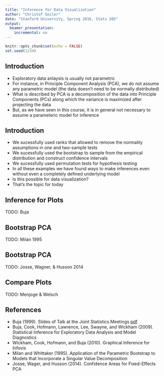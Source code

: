 ```yaml
---
title: "Inference for Data Visualization"
author: "Christof Seiler"
date: "Stanford University, Spring 2016, Stats 205"
output:
  beamer_presentation:
    incremental: no
---
```


```r
knitr::opts_chunk$set(echo = FALSE)
set.seed(1234)
```

## Introduction

* Exploratory data anlaysis is usually not parametric
* For instance, in Principle Component Analysis (PCA), we do not assume any parametric model (the data doesn't need to be normally distributed)
* What is described by PCA is a decomposition of the data into Principle Components (PCs) along which the variance is maximized after projecting the data
* But, as we have seen in this course, it is in general not necessary to assume a parameteric model for inference

## Introduction

* We sucessfully used ranks that allowed to remove the normality assumptions in one and two-sample tests
* We sucessfully used the bootstrap to sample from the empirical distribution and construct confidence intervals
* We sucessfully used permutation tests for hypothesis testing
* In all these examples we have found ways to make inferences even without even a completely defined underlying model
* Is this possible for data visualization?
* That's the topic for today

## Inference for Plots

TODO: Buja

## Bootstrap PCA

TODO: Milan 1995

## Bootstrap PCA

TODO: Josse, Wagner, & Husson 2014

## Compare Plots

TODO: Menjoge & Welsch

## References

* Buja (1999). Slides of Talk at the Joint Statistics Meetings [pdf](http://stat.wharton.upenn.edu/~buja/PAPERS/visual-inference.pdf)
* Buja, Cook, Hofmann, Lawrence, Lee, Swayne, and Wickham (2009). Statistical Inference for Exploratory Data Analysis and Model Diagnostics
* Wickham, Cook, Hofmann, and Buja (2010). Graphical Inference for Infovis
* Milan and Whittaker (1995). Application of the Parametric Bootstrap to Models that Incorporate a Singular Value Decomposition
* Josse, Wager, and Husson (2014). Confidence Areas for Fixed-Effects PCA
